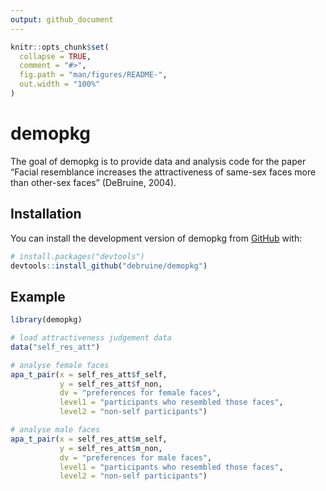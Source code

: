 ```yaml
---
output: github_document
---
```


<!-- README.md is generated from README.Rmd. Please edit that file -->

```r
knitr::opts_chunk$set(
  collapse = TRUE,
  comment = "#>",
  fig.path = "man/figures/README-",
  out.width = "100%"
)
```

# demopkg

<!-- badges: start -->
<!-- badges: end -->

The goal of demopkg is to provide data and analysis code for the paper "Facial resemblance increases the attractiveness of same-sex faces more than other-sex faces" (DeBruine, 2004).

## Installation

You can install the development version of demopkg from [GitHub](https://github.com/) with:

``` r
# install.packages("devtools")
devtools::install_github("debruine/demopkg")
```

## Example


```r
library(demopkg)

# load attractiveness judgement data 
data("self_res_att")
```


```r
# analyse female faces
apa_t_pair(x = self_res_att$f_self,
           y = self_res_att$f_non,
           dv = "preferences for female faces",
           level1 = "participants who resembled those faces",
           level2 = "non-self participants")
```

```r
# analyse male faces
apa_t_pair(x = self_res_att$m_self,
           y = self_res_att$m_non,
           dv = "preferences for male faces",
           level1 = "participants who resembled those faces",
           level2 = "non-self participants")
```

